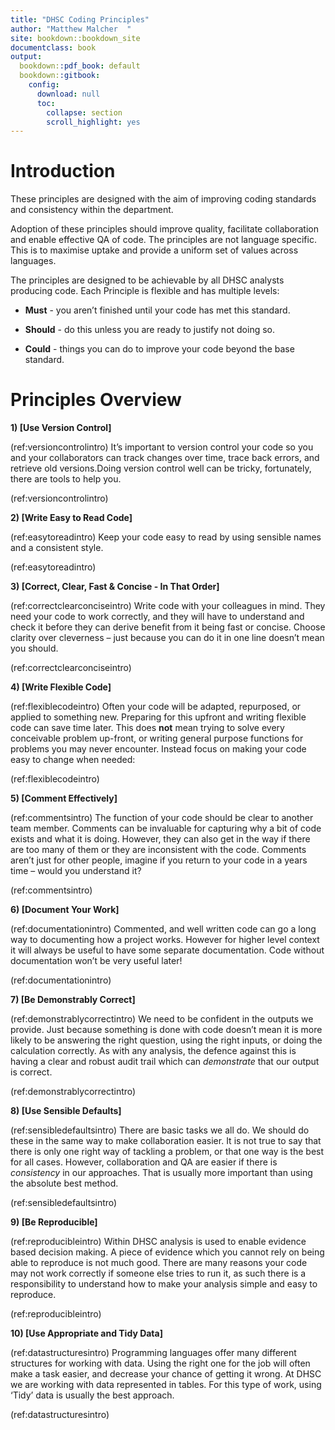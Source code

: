 ```yaml
---
title: "DHSC Coding Principles"
author: "Matthew Malcher  "
site: bookdown::bookdown_site
documentclass: book
output:
  bookdown::pdf_book: default
  bookdown::gitbook: 
    config:
      download: null 
      toc:
        collapse: section
        scroll_highlight: yes
---
```


# Introduction {-}
These principles are designed with the aim of improving coding standards and consistency within the department.


Adoption of these principles should improve quality, facilitate collaboration and enable effective QA of code. The principles are not language specific. This is to maximise uptake and provide a uniform set of values across languages.

The principles are designed to be achievable by all DHSC analysts producing code. Each Principle is flexible and has multiple levels:

* **Must** - you aren't finished until your code has met this standard.

* **Should** - do this unless you are ready to justify not doing so.

* **Could** - things you can do to improve your code beyond the base standard.

# Principles Overview {-}

**1) [Use Version Control]**

(ref:versioncontrolintro) It's important to version control your code so you and your collaborators can track changes over time, trace back errors, and retrieve old versions.Doing version control well can be tricky, fortunately, there are tools to help you.

(ref:versioncontrolintro)

**2) [Write Easy to Read Code]**

(ref:easytoreadintro) Keep your code easy to read by using sensible names and a consistent style.

(ref:easytoreadintro)

**3) [Correct, Clear, Fast & Concise - In That Order]**

(ref:correctclearconciseintro) Write code with your colleagues in mind. They need your code to work correctly, and they will have to understand and check it before they can derive benefit from it being fast or concise. Choose clarity over cleverness – just because you can do it in one line doesn’t mean you should.

(ref:correctclearconciseintro)

**4) [Write Flexible Code]**

(ref:flexiblecodeintro) Often your code will be adapted, repurposed, or applied to something new. Preparing for this upfront and writing flexible code can save time later. This does **not** mean trying to solve every conceivable problem up-front, or writing general purpose functions for problems you may never encounter. Instead focus on making your code easy to change when needed:

(ref:flexiblecodeintro)

**5) [Comment Effectively]**

(ref:commentsintro) The function of your code should be clear to another team member.
Comments can be invaluable for capturing why a bit of code exists and what it is doing.
However, they can also get in the way if there are too many of them or they are inconsistent with the code.
Comments aren't just for other people, imagine if you return to your code in a years time – would you understand it?

(ref:commentsintro)


**6) [Document Your Work]**

(ref:documentationintro) Commented, and well written code can go a long way to documenting how a project works. However for higher level context it will always be useful to have some separate documentation.
Code without documentation won't be very useful later!

(ref:documentationintro)

**7) [Be Demonstrably Correct]**

(ref:demonstrablycorrectintro) We need to be confident in the outputs we provide.
Just because something is done with code doesn't mean it is more likely to be answering the right question, using the right inputs, or doing the calculation correctly.
As with any analysis, the defence against this is having a clear and robust audit trail which can _demonstrate_ that our output is correct.

(ref:demonstrablycorrectintro)

**8) [Use Sensible Defaults]**

(ref:sensibledefaultsintro) There are basic tasks we all do. We should do these in the same way to make collaboration easier.
It is not true to say that there is only one right way of tackling a problem, or that one way is the best for all cases. However, collaboration and QA are easier if there is *consistency* in our approaches. That is usually more important than using the absolute best method.

(ref:sensibledefaultsintro)

**9) [Be Reproducible]**

(ref:reproducibleintro) Within DHSC analysis is used to enable evidence based decision making.
A piece of evidence which you cannot rely on being able to reproduce is not much good.
There are many reasons your code may not work correctly if someone else tries to run it, as such there is a responsibility to understand how to make your analysis simple and easy to reproduce.

(ref:reproducibleintro)

**10) [Use Appropriate and Tidy Data]**

(ref:datastructuresintro) Programming languages offer many different structures for working with data. Using the right one for the job will often make a task easier, and decrease your chance of getting it wrong.
At DHSC we are working with data represented in tables. For this type of work, using 'Tidy' data is usually the best approach.

(ref:datastructuresintro)
